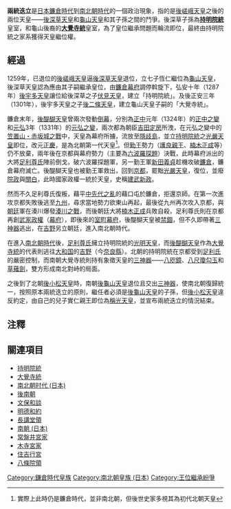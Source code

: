 {{Unreferenced|time=2013-09-23T11:28:13+00:00}}
'''兩統迭立'''是[[日本|日本]][[鐮倉時代|鐮倉時代]]到[[南北朝_(日本)|南北朝時代]]的一個政治現象，指的是[[後嵯峨天皇|後嵯峨天皇]]之後的兩位天皇——[[後深草天皇|後深草天皇]]和[[龜山天皇|龜山天皇]]和其子孫之間的鬥爭。後深草子孫為'''[[持明院統|持明院統]]'''皇室，和龜山後裔的'''[[大覺寺統|大覺寺統]]'''皇室，為了皇位繼承問題而輪流即位，最終由持明院統之家系獲得天皇繼位權。

== 經過 ==
1259年，已退位的[[後嵯峨天皇|後嵯峨天皇]]逼[[後深草天皇|後深草天皇]]退位，立七子恆仁繼位為[[龜山天皇|龜山天皇]]，後深草天皇認為應由其子嗣繼承皇位，由[[鐮倉幕府|鐮倉幕府]]調停斡旋下，弘安十年（1287年）[[後宇多天皇|後宇多天皇]]讓位給後深草之子[[伏見天皇|伏見天皇]]，建立「持明院統」。及後正安三年（1301年），後宇多天皇之子[[後二條天皇|後二條天皇]]，建立龜山天皇子嗣的「大覺寺統」。

鐮倉末年，[[後醍醐天皇|後醍醐天皇]]曾兩次發動[[倒幕|倒幕]]，分別為[[正中|正中]]元年（1324年）的[[正中之變|正中之變]]和[[元弘|元弘]]3年（1331年）的[[元弘之變|元弘之變]]，兩次都為朝臣[[吉田定房|吉田定房]]所洩，在元弘之變中的[[笠置山・赤坂城之戰|笠置山・赤坂城之戰]]中，天皇為幕府所擄，流放至[[隱歧島|隱歧島]]，並立[[持明院統|持明院統]]之[[光嚴天皇|光嚴天皇]]即位，改元[[正慶|正慶]]，是為北朝第一代天皇<ref>實際上此時仍是鐮倉時代，並非南北朝，但後世史家多視其為初代北朝天皇</ref>。但[[勤王|勤王]]勢力（[[護良親王|護良親王]]、[[楠木正成|楠木正成]]等）仍不放棄，兩年後在京都與幕府勢力（主要為[[六波羅探題|六波羅探題]]）決戰，此時幕府派出的大將[[足利尊氏|足利尊氏]]陣前倒戈，破六波羅探題軍，另一勤王軍[[新田義貞|新田義貞]]趁機攻破[[鐮倉|鐮倉]]，鐮倉幕府滅亡。後醍醐天皇也被勤王軍救出，回到[[京都|京都]]，罷黜[[光嚴天皇|光嚴天皇]]，復位，並廢[[院政|院政]]與[[關白|關白]]，此時國家政權一統於天皇，史稱[[建武新政|建武新政]]。

然而不久足利尊氏復叛，藉平[[中先代之亂|中先代之亂]]的藉口屯於鐮倉，拒還京師。在第一次進攻京都失敗後逃至[[九州_(日本)|九州]]，尋求當地勢力欲東山再起，最後從九州再次攻入京都，與[[朝廷|朝廷]]軍在湊川爆發[[湊川之戰|湊川之戰]]，而後朝廷大將[[楠木正成|楠木正成]]兵敗自殺，足利尊氏則在京都再創[[武家政權|武家政權]]（[[幕府|幕府]]），即後來的[[室町幕府|室町幕府]]，後醍醐天皇被[[禁錮|禁錮]]，但不久即帶著[[三神器|三神器]]逃出，在[[吉野町|吉野]]另立朝廷，進入南北朝時代。

在進入[[南北朝_(日本)|南北朝時代]]後，[[足利尊氏|足利尊氏]]擁立持明院統的[[光明天皇|光明天皇]]，而[[後醍醐天皇|後醍醐天皇]]作為[[大覺寺統|大覺寺統]]的代表則逃往[[大和国|大和国]]的[[吉野|吉野]]（今[[奈良縣|奈良縣]]）。北朝的持明院統在京都受到[[足利氏|足利氏]]的嚴密控制，而南朝大覺寺統則持有象徵天皇的[[三神器|三神器]]——[[八咫鏡|八咫鏡]]、[[八尺瓊勾玉|八尺瓊勾玉]]和[[草薙劍|草薙劍]]，雙方形成南北對峙的局面。

之後到了北朝[[後小松天皇|後小松天皇]]時，南朝[[後龜山天皇|後龜山天皇]]退位且交出[[三神器|三神器]]，使南北朝復歸統一，按照原本兩統迭立的原則，繼任者必須是[[後龜山天皇|後龜山天皇]]的子孫，但[[後小松天皇|後小松天皇]]違反約定，由自己的兒子實仁親王即位為[[稱光天皇|稱光天皇]]，並宣布兩統迭立的情況結束。

== 注釋 ==
<div class="references-small">
<references />
</div>

== 關連項目 ==
* [[持明院統|持明院統]]
* [[大覺寺統|大覺寺統]]
* [[南北朝时代_(日本)|南北朝时代 (日本)]]
* [[後南朝|後南朝]]
* [[文保和談|文保和談]]
* [[明德和約|明德和約]]
* [[長講堂領|長講堂領]]
* [[南朝_(日本)|南朝 (日本)]]
* [[常盤井宮家|常盤井宮家]]
* [[木寺宮家|木寺宮家]]
* [[住吉行宮|住吉行宮]]
* [[八條院領|八條院領]]

[[Category:鎌倉時代皇族|Category:鎌倉時代皇族]]
[[Category:南北朝皇族_(日本)|Category:南北朝皇族 (日本)]]
[[Category:王位繼承紛爭|Category:王位繼承紛爭]]
